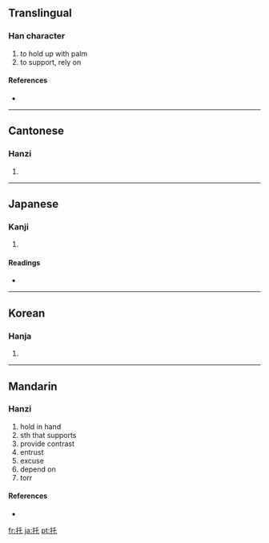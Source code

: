 ==Translingual==
{{also|託|乇}}
===Han character===
{{Han char|rn=64|rad=手|as=03|sn=6|four=5201<sub>4</sub>|canj=手竹心 (QHP)}}

# to hold up with palm
# to support, rely on

====References====
* {{Han ref|kx=0417.180|dkj=11793|dj=0764.110|hdz=31830.040|uh=6258|ud=25176|bh=A6AB|bd=42667}}

----

==Cantonese==

===Hanzi===
{{yue-hanzi|jyut=|y=tok3}}

# {{defn|Cantonese}}

----

==Japanese==

===Kanji===
{{ja-kanji|grade=|rs=手03}}

# {{defn|Japanese}}

====Readings====
* {{ja-readings|on=[[たく]] (taku)|kun=[[たのむ]] (tanomu)}}

----

==Korean==

===Hanja===
{{ko-hanja|hangeul=탁|eumhun=|rv=tak|mr=t'ak|y=thak}}

# {{defn|Korean}}

----

==Mandarin==

===Hanzi===
{{cmn-hanzi|pin=[[tuō]] ([[tuo1]])|wg=t'o<sup>1</sup>}}
#hold in hand
# sth that supports
#provide contrast
#entrust
#excuse
#depend on
#torr
====References====

* {{cite book | last =  | first =  | authorlink =  | coauthors =  | year = 2005 | title = 新編字典 | language = Mandarin/English | publisher = 吉林大學出版社 | location =  | id = ISBN 7560124291}}
[[fr:托]]
[[ja:托]]
[[pt:托]]
